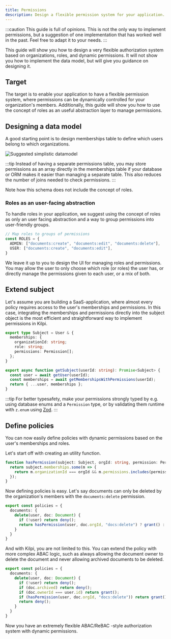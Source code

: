 ```yaml
---
title: Permissions
description: Design a flexible permission system for your application.
---
```


:::caution
This guide is full of opinions. This is not the only way to implement permissions, but a suggestion of one implementation that has worked well in the past. Feel free to adapt it to your needs.
:::

This guide will show you how to design a very flexible authorization system based on organizations, roles, and dynamic permissions. It will not show you how to implement the data model, but will give you guidance on designing it.

## Target

The target is to enable your application to have a flexible permission system, where permissions can be dynamically controlled for your organization's members. Additionally, this guide will show you how to use the concept of roles as an useful abstraction layer to manage permissions.

## Designing a data model

A good starting point is to design memberships table to define which users belong to which organizations.

![Suggested simplistic datamodel](/docs-assets/permissions-data-schema.png)

:::tip
Instead of having a separate permissions table, you may store permissions as an array directly in the memberships table if your database or ORM makes it easier than managing a separate table. This also reduces the number of joins needed to check permissions.
:::

Note how this schema does not include the concept of roles.

### Roles as an user-facing abstraction

To handle roles in your application, we suggest using the concept of roles as only an user facing abstraction and a way to group permissions into user-friendly groups.

```ts
// Map roles to groups of permissions
const ROLES = {
  ADMIN: ["documents:create", "documents:edit", "documents:delete"],
  USER: ["documents:create", "documents:edit"],
}
```

We leave it up to you to design the UI for managing roles and permissions. You may allow the user to only choose which role (or roles) the user has, or directly manage the permissions given to each user, or a mix of both.

## Extend subject

Let's assume you are building a SaaS-application, where almost every policy requires access to the user's memberships and permissions. In this case, integrating the memberships and permissions directly into the subject object is the most efficient and straightforward way to implement permissions in Kilpi.

```ts
export type Subject = User & {
  memberships: {
    organizationId: string;
    role: string;
    permissions: Permission[];
  };
}

export async function getSubject(userId: string): Promise<Subject> {
  const user = await getUser(userId);
  const memberships = await getMembershipsWithPermissions(userId);
  return { ...user, memberships };
}
```

:::tip
For better typesafety, make your permissions strongly typed by e.g. using database enums and a `Permission` type, or by validating them runtime with `z.enum` using [Zod](https://zod.dev).
:::

## Define policies

You can now easily define policies with dynamic permissions based on the user's memberships and roles.

Let's start off with creating an utility function.

```ts
function hasPermission(subject: Subject, orgId: string, permission: Permission) {
  return subject.memberships.some(m => {
    return m.organizationId === orgId && m.permissions.includes(permission);
  });
}
```

Now defining policies is easy. Let's say documents can only be deleted by the organization's members with the `documents:delete` permission.

```ts
export const policies = {
  documents: {
    delete(user, doc: Document) {
      if (!user) return deny();
      return hasPermission(user, doc.orgId, "docs:delete") ? grant() : deny()
    }
  }
}
```

And with Kilpi, you are not limited to this. You can extend the policy with more complex ABAC logic, such as always allowing the document owner to delete the document and never allowing archived documents to be deleted.

```ts
export const policies = {
  documents: {
    delete(user, doc: Document) {
      if (!user) return deny();
      if (doc.archived) return deny();
      if (doc.ownerId === user.id) return grant();
      if (hasPermission(user, doc.orgId, "docs:delete")) return grant();
      return deny();
    } 
  }
}
```

Now you have an extremely flexible ABAC/ReBAC -style authorization system with dynamic permissions.